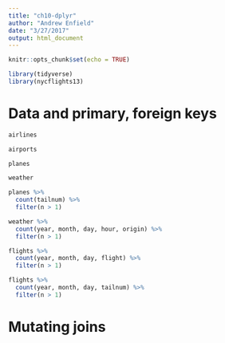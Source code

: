 ```yaml
---
title: "ch10-dplyr"
author: "Andrew Enfield"
date: "3/27/2017"
output: html_document
---
```


```r
knitr::opts_chunk$set(echo = TRUE)
```

```r
library(tidyverse)
library(nycflights13)
```

# Data and primary, foreign keys

```r
airlines
```

```r
airports
```

```r
planes
```

```r
weather
```

```r
planes %>%
  count(tailnum) %>%
  filter(n > 1)
```

```r
weather %>%
  count(year, month, day, hour, origin) %>%
  filter(n > 1)
```

```r
flights %>%
  count(year, month, day, flight) %>%
  filter(n > 1)
```

```r
flights %>%
  count(year, month, day, tailnum) %>%
  filter(n > 1)
```

# Mutating joins

